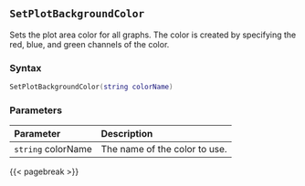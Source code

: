 ## `SetPlotBackgroundColor` {#standard-setplotbackgroundcolor}

Sets the plot area color for all graphs. The color is created by specifying the red, blue, and green channels of the color.

### Syntax {-}

``` .lua
SetPlotBackgroundColor(string colorName)
```

### Parameters {-}

**Parameter** | **Description**
| :-- | :-- |
|`string` colorName | The name of the color to use. |

{{< pagebreak >}}
